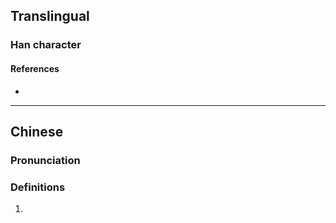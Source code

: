 {{character info/new}}
==Translingual==

===Han character===
{{Han char|rn=33|rad=士|as=13|sn=16|four=|canj=GWLW|ids=⿳士罒固}}

====References====
* {{Han ref|kx=0244.120|dkj=05680|dj=0484.180|hdz=10491.150|uh=5901|ud=22785}}

----

==Chinese==
{{zh-forms}}

===Pronunciation===
{{zh-pron
|m=yī
|m-s=
|dg=
|c=jat1
|c-t=
|g=
|h=pfs=
|j=
|mb=
|md=
|mn=
|mn-t=
|w=
|x=
|mc=y
|oc=y
|cat=n
}}

{{attention|yue|Cantonese pronunciation 'jat1' not found in the entry 夁.}}
===Definitions===
{{zh-hanzi}}

# {{rfdef|lang=zh}}